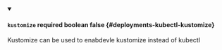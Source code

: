 
<details className="config-field" data-expandable="false" open>
<summary>

#### `kustomize` <span className="config-field-required" data-required="false">required</span> <span className="config-field-type">boolean</span> <span className="config-field-default">false</span> <span className="config-field-enum"></span> {#deployments-kubectl-kustomize}

Kustomize can be used to enabdevle kustomize instead of kubectl

</summary>



</details>
